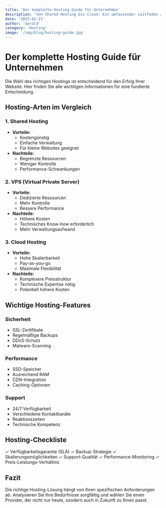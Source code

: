 ```yaml
---
title: 'Der komplette Hosting Guide für Unternehmen'
description: 'Von Shared Hosting bis Cloud: Ein umfassender Leitfaden zur Auswahl des richtigen Hosting-Pakets für Ihr Unternehmen.'
date: '2025-01-21'
author: 'Gerald'
category: 'Hosting'
image: '/img/blog/hosting-guide.jpg'
---
```


# Der komplette Hosting Guide für Unternehmen

Die Wahl des richtigen Hostings ist entscheidend für den Erfolg Ihrer Website. Hier finden Sie alle wichtigen Informationen für eine fundierte Entscheidung.

## Hosting-Arten im Vergleich

### 1. Shared Hosting
- **Vorteile:**
  - Kostengünstig
  - Einfache Verwaltung
  - Für kleine Websites geeignet
- **Nachteile:**
  - Begrenzte Ressourcen
  - Weniger Kontrolle
  - Performance-Schwankungen

### 2. VPS (Virtual Private Server)
- **Vorteile:**
  - Dedizierte Ressourcen
  - Mehr Kontrolle
  - Bessere Performance
- **Nachteile:**
  - Höhere Kosten
  - Technisches Know-how erforderlich
  - Mehr Verwaltungsaufwand

### 3. Cloud Hosting
- **Vorteile:**
  - Hohe Skalierbarkeit
  - Pay-as-you-go
  - Maximale Flexibilität
- **Nachteile:**
  - Komplexere Preisstruktur
  - Technische Expertise nötig
  - Potentiell höhere Kosten

## Wichtige Hosting-Features

### Sicherheit
- SSL-Zertifikate
- Regelmäßige Backups
- DDoS-Schutz
- Malware-Scanning

### Performance
- SSD-Speicher
- Ausreichend RAM
- CDN-Integration
- Caching-Optionen

### Support
- 24/7 Verfügbarkeit
- Verschiedene Kontaktkanäle
- Reaktionszeiten
- Technische Kompetenz

## Hosting-Checkliste

✓ Verfügbarkeitsgarantie (SLA)
✓ Backup-Strategie
✓ Skalierungsmöglichkeiten
✓ Support-Qualität
✓ Performance-Monitoring
✓ Preis-Leistungs-Verhältnis

## Fazit

Die richtige Hosting-Lösung hängt von Ihren spezifischen Anforderungen ab. Analysieren Sie Ihre Bedürfnisse sorgfältig und wählen Sie einen Provider, der nicht nur heute, sondern auch in Zukunft zu Ihnen passt.
